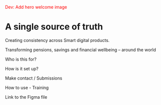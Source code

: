 
<Meta title="Design System/Introduction/Start Smart" />

<font color='red'>Dev: Add hero welcome image</font>


# A single source of truth

Creating consistency across Smart digital products.

Transforming pensions, savings and financial wellbeing – around the world

Who is this for?

How is it set up?

Make contact / Submissions

How to use - Training

Link to the Figma file
